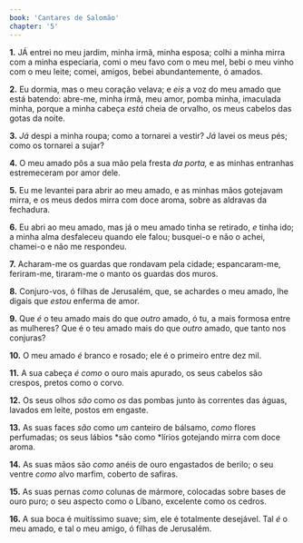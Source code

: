 ```yaml
---
book: 'Cantares de Salomão'
chapter: '5'
---
```


**1.** JÁ entrei no meu jardim, minha irmã, minha esposa; colhi a minha mirra com a minha especiaria, comi o meu favo com o meu mel, bebi o meu vinho com o meu leite; comei, amigos, bebei abundantemente, ó amados.

**2.** Eu dormia, mas o meu coração velava; e *eis* a voz do meu amado que está batendo: abre-me, minha irmã, meu amor, pomba minha, imaculada minha, porque a minha cabeça *está* cheia de orvalho, os meus cabelos das gotas da noite.

**3.** *Já* despi a minha roupa; como a tornarei a vestir? *Já* lavei os meus pés; como os tornarei a sujar?

**4.** O meu amado pôs a sua mão pela fresta *da porta,* e as minhas entranhas estremeceram por amor dele.

**5.** Eu me levantei para abrir ao meu amado, e as minhas mãos gotejavam mirra, e os meus dedos mirra com doce aroma, sobre as aldravas da fechadura.

**6.** Eu abri ao meu amado, mas já o meu amado tinha se retirado, *e* tinha ido; a minha alma desfaleceu quando ele falou; busquei-o e não o achei, chamei-o e não me respondeu.

**7.** Acharam-me os guardas que rondavam pela cidade; espancaram-me, feriram-me, tiraram-me o manto os guardas dos muros.

**8.** Conjuro-vos, ó filhas de Jerusalém, que, se achardes o meu amado, lhe digais que *estou* enferma de amor.

**9.** Que *é* o teu amado mais do que *outro* amado, ó tu, a mais formosa entre as mulheres? Que é o teu amado mais do que *outro* amado, que tanto nos conjuras?

**10.** O meu amado *é* branco e rosado; ele é o primeiro entre dez mil.

**11.** A sua cabeça *é como* o ouro mais apurado, os seus cabelos são crespos, pretos como o corvo.

**12.** Os seus olhos *são* como *os* das pombas junto às correntes das águas, lavados em leite, postos em engaste.

**13.** As suas faces *são* como *um* canteiro de bálsamo, *como* flores perfumadas; os seus lábios *são como *lírios gotejando mirra com doce aroma.

**14.** As suas mãos são *como* anéis de ouro engastados de berilo; o seu ventre *como* alvo marfim, coberto de safiras.

**15.** As suas pernas *como* colunas de mármore, colocadas sobre bases de ouro puro; o seu aspecto como o Líbano, excelente como os cedros.

**16.** A sua boca é muitíssimo suave; sim, ele é totalmente desejável. Tal *é* o meu amado, e tal o meu amigo, ó filhas de Jerusalém.